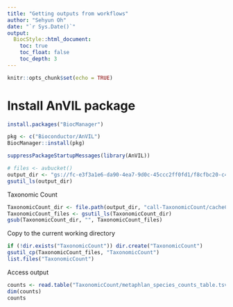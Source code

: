 ```yaml
---
title: "Getting outputs from workflows"
author: "Sehyun Oh"
date: "`r Sys.Date()`"
output:
  BiocStyle::html_document:
    toc: true
    toc_float: false
    toc_depth: 3
---
```


```r
knitr::opts_chunk$set(echo = TRUE)
```

# Install AnVIL package
```r
install.packages("BiocManager")

pkg <- c("Bioconductor/AnVIL")
BiocManager::install(pkg)
```

```r
suppressPackageStartupMessages(library(AnVIL))
```


```r
# files <- avbucket()
output_dir <- "gs://fc-e3f3a1e6-da90-4ea7-9d0c-45ccc2ff0fd1/f8cfbc20-c494-4bd2-ac9b-b9c6bceb35ce/workflowMTX/4a03937d-f451-405d-b8d6-5b7a61828990"
gsutil_ls(output_dir)
```

Taxonomic Count
```r
TaxonomicCount_dir <- file.path(output_dir, "call-TaxonomicCount/cacheCopy/")
TaxonomicCount_files <- gsutil_ls(TaxonomicCount_dir)
gsub(TaxonomicCount_dir, "", TaxonomicCount_files)
```

Copy to the current working directory
```r
if (!dir.exists("TaxonomicCount")) dir.create("TaxonomicCount")
gsutil_cp(TaxonomicCount_files, "TaxonomicCount")
list.files("TaxonomicCount")
```

Access output
```r
counts <- read.table("TaxonomicCount/metaphlan_species_counts_table.tsv")
dim(counts)
counts
```

